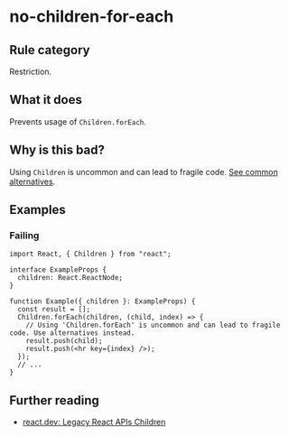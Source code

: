# no-children-for-each

## Rule category

Restriction.

## What it does

Prevents usage of `Children.forEach`.

## Why is this bad?

Using `Children` is uncommon and can lead to fragile code. [See common alternatives](https://react.dev/reference/react/Children#alternatives).

## Examples

### Failing

```tsx twoslash
import React, { Children } from "react";

interface ExampleProps {
  children: React.ReactNode;
}

function Example({ children }: ExampleProps) {
  const result = [];
  Children.forEach(children, (child, index) => {
    // Using 'Children.forEach' is uncommon and can lead to fragile code. Use alternatives instead.
    result.push(child);
    result.push(<hr key={index} />);
  });
  // ...
}
```

## Further reading

- [react.dev: Legacy React APIs Children](https://react.dev/reference/react/Children)
